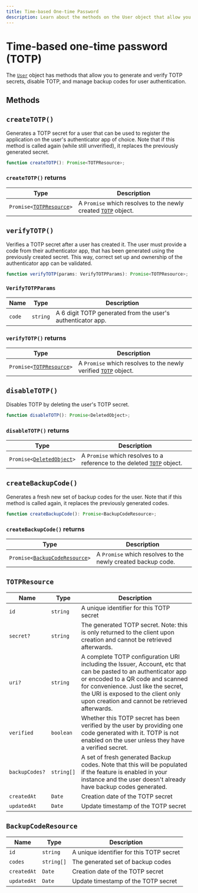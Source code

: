```yaml
---
title: Time-based One-time Password
description: Learn about the methods on the User object that allow you to generate and verify TOTP secrets, disable TOTP, and manage backup codes for user authentication.
---
```


# Time-based one-time password (TOTP)

The [`User`](/docs/references/javascript/user/user) object has methods that allow you to generate and verify TOTP secrets, disable TOTP, and manage backup codes for user authentication.

## Methods

## `createTOTP()`

Generates a TOTP secret for a user that can be used to register the application on the user's authenticator app of choice. Note that if this method is called again (while still unverified), it replaces the previously generated secret.

```typescript
function createTOTP(): Promise<TOTPResource>;
```

### `createTOTP()` returns

| Type | Description |
| --- | --- |
| <code>Promise\<[TOTPResource](#totp-resource)\></code> | A `Promise` which resolves to the newly created [`TOTP`](#totp-resource) object. |

## `verifyTOTP()`

Verifies a TOTP secret after a user has created it. The user must provide a code from their authenticator app, that has been generated using the previously created secret. This way, correct set up and ownership of the authenticator app can be validated.

```typescript
function verifyTOTP(params: VerifyTOTPParams): Promise<TOTPResource>;
```

### `VerifyTOTPParams`

| Name | Type | Description |
| --- | --- | --- |
| `code` | `string` | A 6 digit TOTP generated from the user's authenticator app. |

### `verifyTOTP()` returns

| Type | Description |
| --- | --- |
| <code>Promise\<[TOTPResource](#totp-resource)\></code> | A `Promise` which resolves to the newly verified [`TOTP`](#totp-resource) object. |

## `disableTOTP()`

Disables TOTP by deleting the user's TOTP secret.

```typescript
function disableTOTP(): Promise<DeletedObject>;
```

### `disableTOTP()` returns

| Type | Description |
| --- | --- |
| <code>Promise\<[DeletedObject](/docs/references/javascript/types/deleted-object)\></code> | A `Promise` which resolves to a reference to the deleted [`TOTP`](#totp-resource) object. |

## `createBackupCode()`

Generates a fresh new set of backup codes for the user. Note that if this method is called again, it replaces the previously generated codes.

```typescript
function createBackupCode(): Promise<BackupCodeResource>;
```

### `createBackupCode()` returns

| Type | Description |
| --- | --- |
| <code>Promise\<[BackupCodeResource](#backup-code-resource)\></code> | A `Promise` which resolves to the newly created backup code. |

## `TOTPResource`

| Name | Type | Description |
| --- | --- | --- |
| `id` | `string` | A unique identifier for this TOTP secret |
| `secret?` | `string` | The generated TOTP secret. Note: this is only returned to the client upon creation and cannot be retrieved afterwards. |
| `uri?` | `string` | A complete TOTP configuration URI including the Issuer, Account, etc that can be pasted to an authenticator app or encoded to a QR code and scanned for convenience. Just like the secret, the URI is exposed to the client only upon creation and cannot be retrieved afterwards. |
| `verified` | `boolean` | Whether this TOTP secret has been verified by the user by providing one code generated with it. TOTP is not enabled on the user unless they have a verified secret. |
| `backupCodes?` | `string[]` | A set of fresh generated Backup codes. Note that this will be populated if the feature is enabled in your instance and the user doesn't already have backup codes generated. |
| `createdAt` | `Date` | Creation date of the TOTP secret |
| `updatedAt` | `Date` | Update timestamp of the TOTP secret |

## `BackupCodeResource`

| Name | Type | Description |
| --- | --- | --- |
| `id` | `string` | A unique identifier for this TOTP secret |
| `codes` | `string[]` | The generated set of backup codes |
| `createdAt` | `Date` | Creation date of the TOTP secret |
| `updatedAt` | `Date` | Update timestamp of the TOTP secret |
